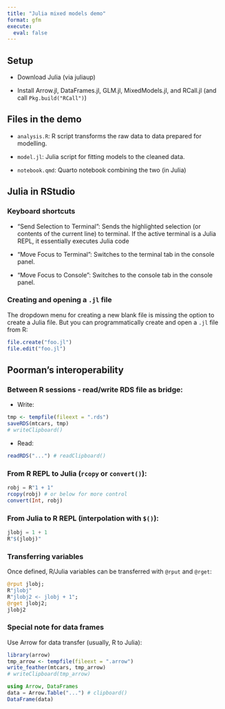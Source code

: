 ```yaml
---
title: "Julia mixed models demo"
format: gfm
execute:
  eval: false
---
```


## Setup

- Download Julia (via juliaup)

- Install Arrow.jl, DataFrames.jl, GLM.jl, MixedModels.jl, and RCall.jl (and call `Pkg.build("RCall")`)

## Files in the demo

- `analysis.R`: R script transforms the raw data to data prepared for modelling.

- `model.jl`: Julia script for fitting models to the cleaned data.

- `notebook.qmd`: Quarto notebook combining the two (in Julia)

## Julia in RStudio

### Keyboard shortcuts

- "Send Selection to Terminal": Sends the highlighted selection (or contents of the current line) to terminal. If the active terminal is a Julia REPL, it essentially executes Julia code

- "Move Focus to Terminal": Switches to the terminal tab in the console panel.

- "Move Focus to Console": Switches to the console tab in the console panel.

### Creating and opening a `.jl` file

The dropdown menu for creating a new blank file is missing the option to create a Julia file. But you can programmatically create and open a `.jl` file from R:

```r
file.create("foo.jl")
file.edit("foo.jl")
```

## Poorman's interoperability

### Between R sessions - read/write RDS file as bridge:

- Write:

```r
tmp <- tempfile(fileext = ".rds")
saveRDS(mtcars, tmp)
# writeClipboard()
```

- Read:

```r
readRDS("...") # readClipboard()
```

### From R REPL to Julia (`rcopy` or `convert()`):

```julia
robj = R"1 + 1"
rcopy(robj) # or below for more control
convert(Int, robj)
```

### From Julia to R REPL (interpolation with `$()`):

```julia
jlobj = 1 + 1
R"$(jlobj)"
```

### Transferring variables

Once defined, R/Julia variables can be transferred with `@rput` and `@rget`:

```julia
@rput jlobj;
R"jlobj"
R"jlobj2 <- jlobj + 1";
@rget jlobj2;
jlobj2
```

### Special note for data frames

Use Arrow for data transfer (usually, R to Julia):

```r
library(arrow)
tmp_arrow <- tempfile(fileext = ".arrow")
write_feather(mtcars, tmp_arrow)
# writeClipboard(tmp_arrow)
```

```julia
using Arrow, DataFrames
data = Arrow.Table("...") # clipboard()
DataFrame(data)
```

